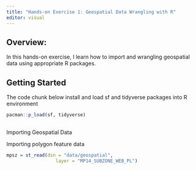 ```yaml
---
title: "Hands-on Exercise 1: Geospatial Data Wrangling with R"
editor: visual
---
```


## Overview:

In this hands-on exercise, I learn how to import and wrangling geospatial data using appropriate R packages.

## Getting Started

The code chunk below install and load sf and tidyverse packages into R environment

```r
pacman::p_load(sf, tidyverse)
```

## 
Importing Geospatial Data

Importing polygon feature data

```r
mpsz = st_read(dsn = "data/geospatial", 
                  layer = "MP14_SUBZONE_WEB_PL")
```
